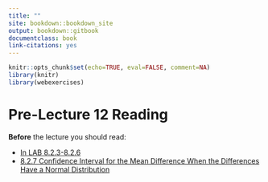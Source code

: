 ```yaml
--- 
title: ""
site: bookdown::bookdown_site
output: bookdown::gitbook
documentclass: book
link-citations: yes
---
```


```r
knitr::opts_chunk$set(echo=TRUE, eval=FALSE, comment=NA)
library(knitr)
library(webexercises)
```

# Pre-Lecture 12 Reading {-}

**Before** the lecture you should read: 

* [In LAB 8.2.3-8.2.6](https://read.kortext.com/reader/pdf/92741/466)	
* [8.2.7 Confidence Interval for the Mean Difference When the Differences Have a Normal Distribution](https://read.kortext.com/reader/pdf/92741/480)	


